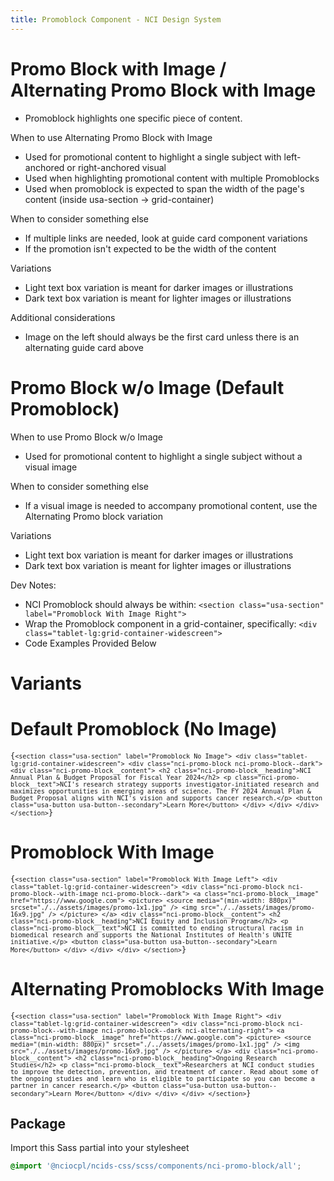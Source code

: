 ```yaml
---
title: Promoblock Component - NCI Design System
---
```


# Promo Block with Image / Alternating Promo Block with Image

- Promoblock highlights one specific piece of content.

When to use Alternating Promo Block with Image

- Used for promotional content to highlight a single subject with left-anchored or right-anchored visual
- Used when highlighting promotional content with multiple Promoblocks
- Used when promoblock is expected to span the width of the page's content (inside usa-section -> grid-container)

When to consider something else

- If multiple links are needed, look at guide card component variations
- If the promotion isn't expected to be the width of the content

Variations

- Light text box variation is meant for darker images or illustrations
- Dark text box variation is meant for lighter images or illustrations

Additional considerations

- Image on the left should always be the first card unless there is an alternating guide card above
  <br />

# Promo Block w/o Image (Default Promoblock)

When to use Promo Block w/o Image

- Used for promotional content to highlight a single subject without a visual image

When to consider something else

- If a visual image is needed to accompany promotional content, use the Alternating Promo block variation

Variations

- Light text box variation is meant for darker images or illustrations
- Dark text box variation is meant for lighter images or illustrations

Dev Notes:

- NCI Promoblock should always be within: `<section class="usa-section" label="Promoblock With Image Right">`
- Wrap the Promoblock component in a grid-container, specifically: `<div class="tablet-lg:grid-container-widescreen">`
- Code Examples Provided Below

# Variants

# Default Promoblock (No Image)

<Code className="html">{`
    <section class="usa-section" label="Promoblock No Image">
        <div class="tablet-lg:grid-container-widescreen">
            <div class="nci-promo-block nci-promo-block--dark">
                <div class="nci-promo-block__content">
                    <h2 class="nci-promo-block__heading">NCI Annual Plan & Budget Proposal for Fiscal Year 2024</h2>
                    <p class="nci-promo-block__text">NCI's research strategy supports investigator-initiated research and maximizes opportunities in emerging areas of science. The FY 2024 Annual Plan & Budget Proposal aligns with NCI's vision and supports cancer research.</p>
                    <button class="usa-button usa-button--secondary">Learn More</button>
                </div>
            </div>
        </div>
    </section>
`}</Code>

# Promoblock With Image

<Code className="html">{`
    <section class="usa-section" label="Promoblock With Image Left">
        <div class="tablet-lg:grid-container-widescreen">
            <div class="nci-promo-block nci-promo-block--with-image nci-promo-block--dark">
                <a class="nci-promo-block__image" href="https://www.google.com">
                    <picture>
                        <source
                            media="(min-width: 880px)"
                            srcset="./../assets/images/promo-1x1.jpg"
                        />
                        <img src="./../assets/images/promo-16x9.jpg" />
                    </picture>
                </a>
                <div class="nci-promo-block__content">
                    <h2 class="nci-promo-block__heading">NCI Equity and Inclusion Program</h2>
                    <p class="nci-promo-block__text">NCI is committed to ending structural racism in biomedical research and supports the National Institutes of Health's UNITE initiative.</p>
                    <button class="usa-button usa-button--secondary">Learn More</button>
                </div>
            </div>
        </div>
    </section>
`}</Code>

# Alternating Promoblocks With Image

<Code className="html">{`
    <section class="usa-section" label="Promoblock With Image Right">
        <div class="tablet-lg:grid-container-widescreen">
            <div class="nci-promo-block nci-promo-block--with-image nci-promo-block--dark nci-alternating-right">
                <a class="nci-promo-block__image" href="https://www.google.com">
                    <picture>
                        <source
                            media="(min-width: 880px)"
                            srcset="./../assets/images/promo-1x1.jpg"
                        />
                        <img src="./../assets/images/promo-16x9.jpg" />
                    </picture>
                </a>
                <div class="nci-promo-block__content">
                    <h2 class="nci-promo-block__heading">Ongoing Research Studies</h2>
                    <p class="nci-promo-block__text">Researchers at NCI conduct studies to improve the detection, prevention, and treatment of cancer. Read about some of the ongoing studies and learn who is eligible to participate so you can become a partner in cancer research.</p>
                    <button class="usa-button usa-button--secondary">Learn More</button>
                </div>
            </div>
        </div>
    </section>
`}</Code>

## Package

Import this Sass partial into your stylesheet

```scss
@import '@nciocpl/ncids-css/scss/components/nci-promo-block/all';
```
